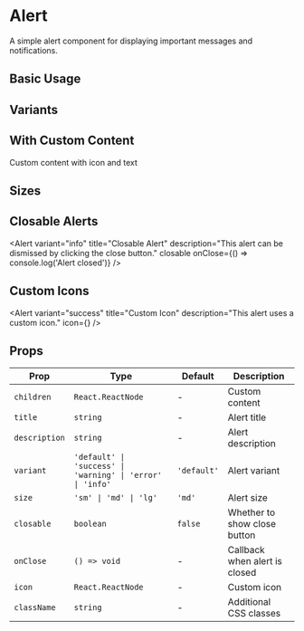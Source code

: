 # Alert

A simple alert component for displaying important messages and notifications.

## Basic Usage

<Alert title="Information" description="This is a simple alert message." />

## Variants

<Alert variant="success" title="Success!" description="Your action was completed successfully." />

<Alert variant="warning" title="Warning" description="Please check your input before proceeding." />

<Alert variant="error" title="Error" description="Something went wrong. Please try again." />

<Alert variant="info" title="Info" description="Here's some useful information for you." />

## With Custom Content

<Alert variant="success">
  <div className="flex items-center">
    <Icon name="check" size="sm" className="mr-2" />
    <span>Custom content with icon and text</span>
  </div>
</Alert>

## Sizes

<div className="space-y-4">
  <Alert size="sm" title="Small" description="This is a small alert." />
  <Alert size="md" title="Medium" description="This is a medium alert (default)." />
  <Alert size="lg" title="Large" description="This is a large alert with more padding." />
</div>

## Closable Alerts

<Alert 
  variant="info" 
  title="Closable Alert" 
  description="This alert can be dismissed by clicking the close button."
  closable 
  onClose={() => console.log('Alert closed')}
/>

## Custom Icons

<Alert 
  variant="success" 
  title="Custom Icon" 
  description="This alert uses a custom icon."
  icon={<Icon name="heart" size="sm" />}
/>

## Props

| Prop | Type | Default | Description |
|------|------|---------|-------------|
| `children` | `React.ReactNode` | - | Custom content |
| `title` | `string` | - | Alert title |
| `description` | `string` | - | Alert description |
| `variant` | `'default' \| 'success' \| 'warning' \| 'error' \| 'info'` | `'default'` | Alert variant |
| `size` | `'sm' \| 'md' \| 'lg'` | `'md'` | Alert size |
| `closable` | `boolean` | `false` | Whether to show close button |
| `onClose` | `() => void` | - | Callback when alert is closed |
| `icon` | `React.ReactNode` | - | Custom icon |
| `className` | `string` | - | Additional CSS classes |
